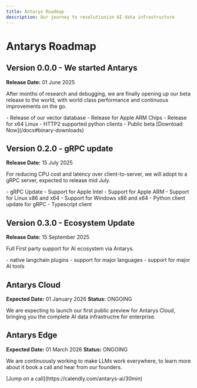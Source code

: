 ```yaml
---
title: Antarys Roadmap
description: Our journey to revolutionize AI data infrastructure
---
```



# Antarys Roadmap

<Steps>

<Step>

## Version 0.0.0 - We started Antarys
**Release Date:** 01 June 2025

After months of research and debugging, we are finally opening up our beta release to the world, with world class performance and continuous improvements on the go.

<Card title="What's included:">
- Release of our vector database
- Release for Apple ARM Chips
- Release for x64 Linux
- HTTP2 supported python clients
- Public beta
</Card>

<Callout type="info">
[Download Now](/docs#binary-downloads)
</Callout>

</Step>

<Step>

## Version 0.2.0 - gRPC update
**Release Date:** 15 July 2025

For reducing CPU cost and latency over client-to-server, we will adopt to a gRPC server, expected to release mid July.

<Card title="What's included:">
- gRPC Update
- Support for Apple Intel
- Support for Apple ARM
- Support for Linux x86 and x64
- Support for Windows x86 and x64
- Python client update for gRPC
- Typescript client
</Card>

</Step>

<Step>

## Version 0.3.0 - Ecosystem Update
**Release Date:** 15 September 2025

Full First party support for AI ecosystem via Antarys.

<Card title="What's included:">
- native langchain plugins
- support for major languages
- support for major AI tools
</Card>

</Step>

<Step>

## Antarys Cloud
**Expected Date:** 01 January 2026
**Status:** ONGOING

We are expecting to launch our first public preview for Antarys Cloud, bringing you the complete AI data infrastructre for enterprise.

</Step>

<Step>

## Antarys Edge
**Expected Date:** 01 March 2026
**Status:** ONGOING

We are continuously working to make LLMs work everywhere, to learn more about it book a call and hear from our founders.

<Callout type="info">
[Jump on a call](https://calendly.com/antarys-ai/30min)
</Callout>

</Step>

</Steps>